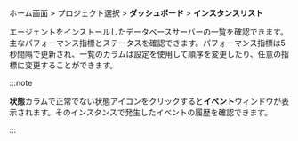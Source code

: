 ホーム画面 &gt; プロジェクト選択 &gt; **ダッシュボード**  &gt; **インスタンスリスト**

<ProdImg img="db-dashboard-instance-list.png" desc="インスタンスリスト" />

エージェントをインストールしたデータベースサーバーの一覧を確認できます。主なパフォーマンス指標とステータスを確認できます。パフォーマンス指標は5秒間隔で更新され、一覧のカラムは設定を使用して順序を変更したり、任意の指標に変更することができます。

:::note

**状態**カラムで正常でない状態アイコンをクリックすると**イベント**ウィンドウが表示されます。そのインスタンスで発生したイベントの履歴を確認できます。

:::
